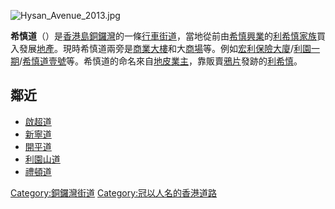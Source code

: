 {{Infobox Hong Kong Road
|   中文街道名稱    =  希慎道
|   英文街道名稱    =  Hysan Avenue
|   圖片        =  File:Hysan Avenue 202007.jpg
|   圖片說明    =  希慎道（2020年）
|   路段總長度  =  190m
|   車速限制    =  50
|   行車線數量  =  三線雙程
|   所在地區    =  [[灣仔區|灣仔區]][[銅鑼灣|銅鑼灣]]
|   起點        =  [[禮頓道|禮頓道]]
|   終點        =  [[恩平道|恩平道]]
|   道路命名日期= 1934年4月27日
}}
[[File:Hysan_Avenue_2013.jpg|thumb]]
{{commonscat|Hysan Avenue}}

'''希慎道'''（{{lang-en|'''Hysan Avenue'''}}）是[[香港島|香港島]][[銅鑼灣|銅鑼灣]]的一條[[行車街道|行車街道]]，當地從前由[[希慎興業|希慎興業]]的[[利希慎家族|利希慎家族]]買入發展[[地產|地產]]。現時希慎道兩旁是[[商業大樓|商業大樓]]和大[[商場|商場]]等。例如[[宏利保險大廈|宏利保險大廈]]/[[利園一期|利園一期]]/[[希慎道壹號|希慎道壹號]]等。希慎道的命名來自[[地皮|地皮]][[業主|業主]]，靠販賣[[鴉片|鴉片]]發跡的[[利希慎|利希慎]]。

== 鄰近 ==
*[[啟超道|啟超道]]
*[[新寧道|新寧道]]
*[[開平道|開平道]] 
*[[利園山道|利園山道]]
*[[禮頓道|禮頓道]]

{{HK-road-stub}}

[[Category:銅鑼灣街道|Category:銅鑼灣街道]]
[[Category:冠以人名的香港道路|Category:冠以人名的香港道路]]